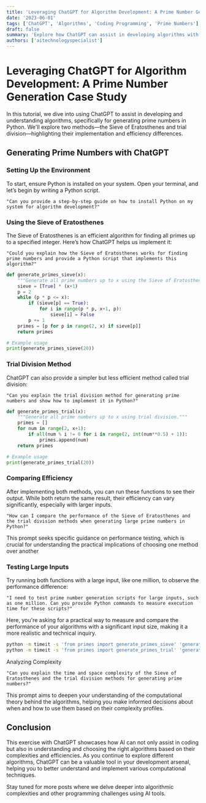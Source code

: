 ```yaml
---
title: 'Leveraging ChatGPT for Algorithm Development: A Prime Number Generation Case Study'
date: '2023-06-01'
tags: ['ChatGPT', 'Algorithms', 'Coding Programming', 'Prime Numbers']
draft: false
summary: 'Explore how ChatGPT can assist in developing algorithms with a focus on generating prime numbers using Python. This post covers two different methods, the Sieve of Eratosthenes and trial division, and discusses their efficiency and complexity.'
authors: ['aitechnologyspecialist']
---
```


# Leveraging ChatGPT for Algorithm Development: A Prime Number Generation Case Study

In this tutorial, we dive into using ChatGPT to assist in developing and understanding algorithms, specifically for generating prime numbers in Python. We'll explore two methods—the Sieve of Eratosthenes and trial division—highlighting their implementation and efficiency differences.

## Generating Prime Numbers with ChatGPT

### Setting Up the Environment

To start, ensure Python is installed on your system. Open your terminal, and let’s begin by writing a Python script.

```plainText
"Can you provide a step-by-step guide on how to install Python on my system for algorithm development?"
```

### Using the Sieve of Eratosthenes

The Sieve of Eratosthenes is an efficient algorithm for finding all primes up to a specified integer. Here’s how ChatGPT helps us implement it:

```plainText
"Could you explain how the Sieve of Eratosthenes works for finding prime numbers and provide a Python script that implements this algorithm?"
```

```python
def generate_primes_sieve(x):
    """Generate all prime numbers up to x using the Sieve of Eratosthenes."""
    sieve = [True] * (x+1)
    p = 2
    while (p * p <= x):
        if (sieve[p] == True):
            for i in range(p * p, x+1, p):
                sieve[i] = False
        p += 1
    primes = [p for p in range(2, x) if sieve[p]]
    return primes

# Example usage
print(generate_primes_sieve(20))
```

### Trial Division Method

ChatGPT can also provide a simpler but less efficient method called trial division:

```plainText
"Can you explain the trial division method for generating prime numbers and show how to implement it in Python?"
```

```python
def generate_primes_trial(x):
    """Generate all prime numbers up to x using trial division."""
    primes = []
    for num in range(2, x+1):
        if all(num % i != 0 for i in range(2, int(num**0.5) + 1)):
            primes.append(num)
    return primes

# Example usage
print(generate_primes_trial(20))
```

### Comparing Efficiency

After implementing both methods, you can run these functions to see their output. While both return the same result, their efficiency can vary significantly, especially with larger inputs.

```plainText
"How can I compare the performance of the Sieve of Eratosthenes and the trial division methods when generating large prime numbers in Python?"
```

This prompt seeks specific guidance on performance testing, which is crucial for understanding the practical implications of choosing one method over another

### Testing Large Inputs

Try running both functions with a large input, like one million, to observe the performance difference:

```plainText
"I need to test prime number generation scripts for large inputs, such as one million. Can you provide Python commands to measure execution time for these scripts?"
```

Here, you're asking for a practical way to measure and compare the performance of your algorithms with a significant input size, making it a more realistic and technical inquiry.

```bash
python -m timeit -s 'from primes import generate_primes_sieve' 'generate_primes_sieve(1000000)'
python -m timeit -s 'from primes import generate_primes_trial' 'generate_primes_trial(1000000)'
```

Analyzing Complexity

```plainText
"Can you explain the time and space complexity of the Sieve of Eratosthenes and the trial division methods for generating prime numbers?"
```

This prompt aims to deepen your understanding of the computational theory behind the algorithms, helping you make informed decisions about when and how to use them based on their complexity profiles.

## Conclusion

This exercise with ChatGPT showcases how AI can not only assist in coding but also in understanding and choosing the right algorithms based on their complexities and efficiencies. As you continue to explore different algorithms, ChatGPT can be a valuable tool in your development arsenal, helping you to better understand and implement various computational techniques.

Stay tuned for more posts where we delve deeper into algorithmic complexities and other programming challenges using AI tools.

